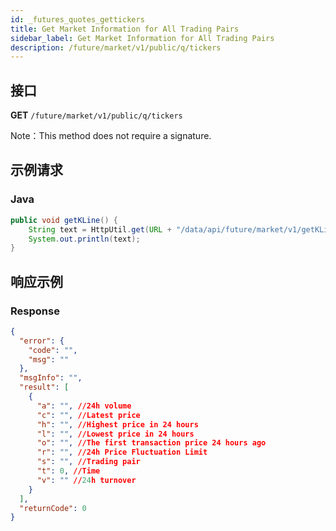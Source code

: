 ```yaml
---
id: _futures_quotes_gettickers
title: Get Market Information for All Trading Pairs
sidebar_label: Get Market Information for All Trading Pairs
description: /future/market/v1/public/q/tickers
---
```


## 接口

**GET** `/future/market/v1/public/q/tickers`

Note：This method does not require a signature.

## 示例请求

### Java

```java
public void getKLine() {
	String text = HttpUtil.get(URL + "/data/api/future/market/v1/getKLine?market=btc_usdt&type=1min&since=0");
	System.out.println(text);
}
```

## 响应示例

### Response

```json
{
  "error": {
    "code": "",
    "msg": ""
  },
  "msgInfo": "",
  "result": [
    {
      "a": "", //24h volume
      "c": "", //Latest price
      "h": "", //Highest price in 24 hours
      "l": "", //Lowest price in 24 hours
      "o": "", //The first transaction price 24 hours ago
      "r": "", //24h Price Fluctuation Limit
      "s": "", //Trading pair
      "t": 0, //Time
      "v": "" //24h turnover
    }
  ],
  "returnCode": 0
}
```
